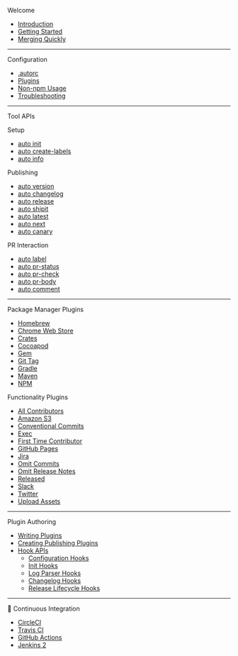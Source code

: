 Welcome

- [Introduction](./index)
- [Getting Started](./welcome/getting-started)
- [Merging Quickly](./welcome/quick-merge)

---

Configuration

- [.autorc](./configuration/autorc)
- [Plugins](./configuration/plugins)
- [Non-npm Usage](./configuration/non-npm)
- [Troubleshooting](./configuration/troubleshooting)

---

Tool APIs

Setup

- [auto init](./generated/init)
- [auto create-labels](./generated/create-labels)
- [auto info](./generated/info)

Publishing

- [auto version](./generated/version)
- [auto changelog](./generated/changelog)
- [auto release](./generated/release)
- [auto shipit](./generated/shipit)
- [auto latest](./generated/latest)
- [auto next](./generated/next)
- [auto canary](./generated/canary)

PR Interaction

- [auto label](./generated/label)
- [auto pr-status](./generated/pr-status)
- [auto pr-check](./generated/pr-check)
- [auto pr-body](./generated/pr-body)
- [auto comment](./generated/comment)

---

Package Manager Plugins

- [Homebrew](./generated/brew)
- [Chrome Web Store](./generated/chrome)
- [Crates](./generated/crates)
- [Cocoapod](./generated/cocoapods)
- [Gem](./generated/gem)
- [Git Tag](./generated/git-tag)
- [Gradle](./generated/gradle)
- [Maven](./generated/maven)
- [NPM](./generated/npm)

Functionality Plugins

- [All Contributors](./generated/all-contributors)
- [Amazon S3](./generated/s3)
- [Conventional Commits](./generated/conventional-commits)
- [Exec](./generated/exec)
- [First Time Contributor](./generated/first-time-contributor)
- [GitHub Pages](./generated/gh-pages)
- [Jira](./generated/jira)
- [Omit Commits](./generated/omit-commits)
- [Omit Release Notes](./generated/omit-release-notes)
- [Released](./generated/released)
- [Slack](./generated/slack)
- [Twitter](./generated/twitter)
- [Upload Assets](./generated/upload-assets)

---

Plugin Authoring

- [Writing Plugins](./plugins/writing-plugins)
- [Creating Publishing Plugins](./plugins/writing-publishing-plugins)
- [Hook APIs](./plugins/hook-api-docs)
  - [Configuration Hooks](./plugins/configuration-hooks)
  - [Init Hooks](./plugins/init-hooks)
  - [Log Parser Hooks](./plugins/log-parse-hooks)
  - [Changelog Hooks](./plugins/changelog-hooks)
  - [Release Lifecycle Hooks](./plugins/release-lifecycle-hooks)

---

:bathtub: Continuous Integration

- [CircleCI](./build-platforms/circleci)
- [Travis CI](./build-platforms/travis)
- [GitHub Actions](./build-platforms/github-actions)
- [Jenkins 2](./build-platforms/jenkins)
